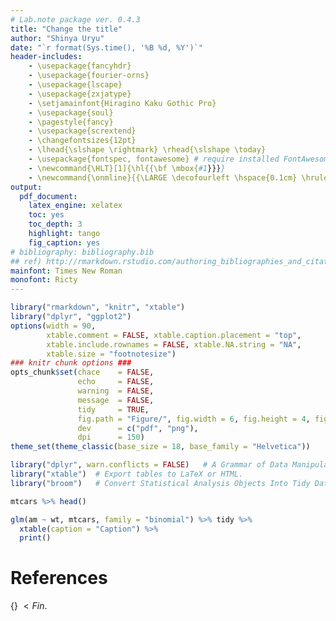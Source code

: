 ```yaml
---
# Lab.note package ver. 0.4.3
title: "Change the title"
author: "Shinya Uryu"
date: "`r format(Sys.time(), '%B %d, %Y')`"
header-includes:
    - \usepackage{fancyhdr}
    - \usepackage{fourier-orns}
    - \usepackage{lscape}
    - \usepackage{zxjatype}
    - \setjamainfont{Hiragino Kaku Gothic Pro}  
    - \usepackage{soul}
    - \pagestyle{fancy}
    - \usepackage{scrextend}
    - \changefontsizes{12pt}
    - \lhead{\slshape \rightmark} \rhead{\slshape \today}
    - \usepackage{fontspec, fontawesome} # require installed FontAwesome
    - \newcommand{\HLT}[1]{\hl{{\bf \mbox{#1}}}}
    - \newcommand{\onmline}{{\LARGE \decofourleft \hspace{0.1cm} \hrulefill\hspace{0.2cm} \floweroneleft \floweroneright \hspace{0.2cm} \hrulefill \hspace{0.1cm} \decofourright}}
output:
  pdf_document:
    latex_engine: xelatex
    toc: yes
    toc_depth: 3
    highlight: tango
    fig_caption: yes
# bibliography: bibliography.bib
## ref) http://rmarkdown.rstudio.com/authoring_bibliographies_and_citations.html
mainfont: Times New Roman
monofont: Ricty
---
```

\onmline

```r
library("rmarkdown", "knitr", "xtable")
library("dplyr", "ggplot2")
options(width = 90, 
        xtable.comment = FALSE, xtable.caption.placement = "top",
        xtable.include.rownames = FALSE, xtable.NA.string = "NA",
        xtable.size = "footnotesize")
### knitr chunk options ###
opts_chunk$set(chace    = FALSE, 
               echo     = FALSE,
               warning  = FALSE, 
               message  = FALSE,
               tidy     = TRUE,
               fig.path = "Figure/", fig.width = 6, fig.height = 4, fig.retina = 1,
               dev      = c("pdf", "png"),
               dpi      = 150)
theme_set(theme_classic(base_size = 18, base_family = "Helvetica"))
```

```r
library("dplyr", warn.conflicts = FALSE)   # A Grammar of Data Manipulation.
library("xtable")  # Export tables to LaTeX or HTML.
library("broom")   # Convert Statistical Analysis Objects Into Tidy Data Frames.
```

\HLT{\faStarEmpty highlight \faStar}

```r
mtcars %>% head()
```

```r
glm(am ~ wt, mtcars, family = "binomial") %>% tidy %>%
  xtable(caption = "Caption") %>%
  print()
```

# References

\flushright{Enjoy \faCoffee}

\hrulefill\hspace{0.2cm} {\LARGE \grimace} $< Fin.$ \hspace{0.2cm} \hrulefill